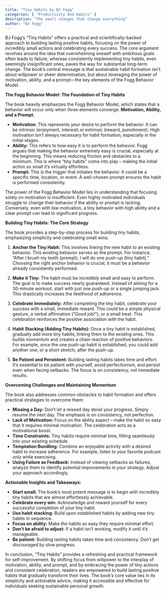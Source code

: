 ```yaml
---
title: "Tiny Habits by BJ Fogg"
categories: [ "Productivity And Habits" ]
description: "The small changes that change everything"
author: "BJ Fogg"
---
```

BJ Fogg's "Tiny Habits" offers a practical and scientifically-backed approach to building lasting positive habits, focusing on the power of incredibly small actions and celebrating every success.  The core argument revolves around the idea that overwhelming oneself with ambitious goals often leads to failure, whereas consistently implementing tiny habits, even seemingly insignificant ones, paves the way for substantial long-term change.  The book's central message is that sustainable habit formation isn't about willpower or sheer determination, but about leveraging the power of motivation, ability, and a prompt—the key elements of the Fogg Behavior Model.

**The Fogg Behavior Model: The Foundation of Tiny Habits**

The book heavily emphasizes the Fogg Behavior Model, which states that a behavior will occur only when three elements converge: **Motivation, Ability, and a Prompt.**  

* **Motivation:** This represents your desire to perform the behavior.  It can be intrinsic (enjoyment, interest) or extrinsic (reward, punishment).  High motivation isn't always necessary for habit formation, especially in the initial stages.
* **Ability:** This refers to how easy it is to perform the behavior.  Fogg argues that making the behavior extremely easy is crucial, especially at the beginning.  This means reducing friction and obstacles to a minimum.  This is where "tiny habits" come into play – making the initial action so small it's virtually effortless.
* **Prompt:** This is the trigger that initiates the behavior.  It could be a specific time, location, or event.  A well-chosen prompt ensures the habit is performed consistently.

The power of the Fogg Behavior Model lies in understanding that focusing solely on motivation is insufficient.  Even highly motivated individuals struggle to change their behavior if the ability or prompt is lacking.  Conversely, even with low motivation, a tiny behavior with high ability and a clear prompt can lead to significant progress.

**Building Tiny Habits: The Core Strategy**

The book provides a step-by-step process for building tiny habits, emphasizing simplicity and celebrating small wins:

1. **Anchor the Tiny Habit:** This involves linking the new habit to an existing behavior.  This existing behavior serves as the prompt.  For instance, "After I brush my teeth (prompt), I will do one push-up (tiny habit)."  Choosing the right anchor behavior is crucial; it must be a behavior already consistently performed.

2. **Make it Tiny:** The habit must be incredibly small and easy to perform.  The goal is to make success nearly guaranteed.  Instead of aiming for a 30-minute workout, start with just one push-up or a single jumping jack.  This drastically increases the likelihood of adherence.

3. **Celebrate Immediately:** After completing the tiny habit, celebrate your success with a small, immediate reward.  This could be a simple physical gesture, a verbal affirmation ("Good job!"), or a small treat.  This celebration reinforces the positive association with the habit.

4. **Habit Stacking (Adding Tiny Habits):** Once a tiny habit is established, gradually add more tiny habits, linking them to the existing ones.  This builds momentum and creates a chain reaction of positive behaviors.  For example, once the one push-up habit is established, you could add another one, or a short stretch, after the push-up.

5. **Be Patient and Persistent:** Building lasting habits takes time and effort.  It's essential to be patient with yourself, avoid perfectionism, and persist even when facing setbacks.  The focus is on consistency, not immediate results.

**Overcoming Challenges and Maintaining Momentum**

The book also addresses common obstacles to habit formation and offers practical strategies to overcome them:

* **Missing a Day:** Don’t let a missed day derail your progress. Simply resume the next day.  The emphasis is on consistency, not perfection.
* **Lack of Motivation:** Focus on the ability aspect – make the habit so easy that it requires minimal motivation.  The celebration acts as a motivational boost.
* **Time Constraints:**  Tiny habits require minimal time, fitting seamlessly into your existing schedule.
* **Temptation Bundling:**  Combine an enjoyable activity with a desired habit to increase adherence.  For example, listen to your favorite podcast only while exercising.
* **Using Failure as Feedback:**  Instead of viewing setbacks as failures, analyze them to identify potential improvements in your strategy.  Adjust your approach accordingly.


**Actionable Insights and Takeaways:**

* **Start small:**  The book's most potent message is to begin with incredibly tiny habits that are almost effortlessly achievable.
* **Celebrate every win:**  Acknowledge and reward yourself for every successful completion of your tiny habit.
* **Use habit stacking:**  Build upon established habits by adding new tiny habits in sequence.
* **Focus on ability:** Make the habits so easy they require minimal effort.
* **Don’t be afraid to adjust:**  If a habit isn't working, modify it until it's manageable.
* **Be patient:**  Building lasting habits takes time and consistency.  Don't get discouraged by slow progress.


In conclusion, "Tiny Habits" provides a refreshing and practical framework for self-improvement.  By shifting focus from willpower to the interplay of motivation, ability, and prompt, and by embracing the power of tiny actions and consistent celebration, readers are empowered to build lasting positive habits that gradually transform their lives.  The book's core value lies in its simplicity and actionable advice, making it accessible and effective for individuals seeking sustainable personal growth.


